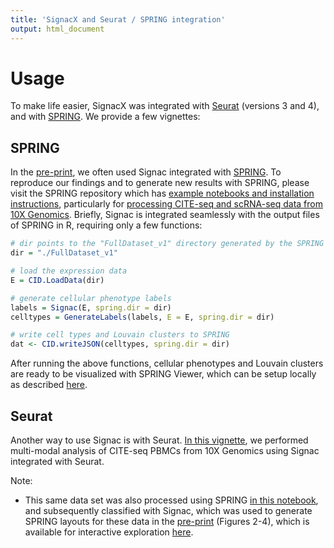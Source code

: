 ```yaml
---
title: 'SignacX and Seurat / SPRING integration'
output: html_document
---
```


# Usage

To make life easier, SignacX was integrated with [Seurat](https://satijalab.org/seurat/) (versions 3 and 4), and with [SPRING](https://pubmed.ncbi.nlm.nih.gov/29228172/). We provide a few vignettes:

## SPRING
In the [pre-print](https://www.biorxiv.org/content/10.1101/2021.02.01.429207v3.full), we often used Signac integrated with [SPRING](https://pubmed.ncbi.nlm.nih.gov/29228172/). To reproduce our findings and to generate new results with SPRING, please visit the SPRING repository which has [example notebooks and installation instructions](https://github.com/AllonKleinLab/SPRING_dev), particularly for [processing CITE-seq and scRNA-seq data from 10X Genomics](https://github.com/AllonKleinLab/SPRING_dev/blob/master/data_prep/spring_notebook_10X_CITEseq.ipynb). Briefly, Signac is integrated seamlessly with the output files of SPRING in R, requiring only a few functions:

```r
# dir points to the "FullDataset_v1" directory generated by the SPRING Jupyter notebook
dir = "./FullDataset_v1" 

# load the expression data
E = CID.LoadData(dir)

# generate cellular phenotype labels
labels = Signac(E, spring.dir = dir)
celltypes = GenerateLabels(labels, E = E, spring.dir = dir)

# write cell types and Louvain clusters to SPRING
dat <- CID.writeJSON(celltypes, spring.dir = dir)
```

After running the above functions, cellular phenotypes and Louvain clusters are ready to be visualized with SPRING Viewer, which can be setup locally as described [here](https://github.com/AllonKleinLab/SPRING_dev).

## Seurat
Another way to use Signac is with Seurat. [In this vignette](https://htmlpreview.github.io/?https://github.com/mathewchamberlain/SignacX/master/vignettes/signac-Seurat_CITE-seq.html), we performed multi-modal analysis of CITE-seq PBMCs from 10X Genomics using Signac integrated with Seurat.

Note:

* This same data set was also processed using SPRING [in this notebook](https://github.com/AllonKleinLab/SPRING_dev/blob/master/data_prep/spring_notebook_10X_CITEseq.ipynb), and subsequently classified with Signac, which was used to generate SPRING layouts for these data in the [pre-print](https://www.biorxiv.org/content/10.1101/2021.02.01.429207v3.full) (Figures 2-4), which is available for interactive exploration [here](https://kleintools.hms.harvard.edu/tools/springViewer_1_6_dev.html?client_datasets/CITESEQ_EXPLORATORY_CITESEQ_5K_PBMCS/FullDataset_v1_protein).